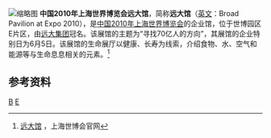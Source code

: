 {{refimprove|time=2014-11-02T08:22:53+00:00}}
[[File:Broad_Pavilion.jpg|缩略图]]
'''中国2010年上海世界博览会远大馆'''，简称'''远大馆'''（[[英文|英文]]：Broad Pavilion at Expo 2010），是[[中国2010年上海世界博览会|中国2010年上海世界博览会]]的企业馆，位于世博园区E片区，由[[远大集团|远大集团]]冠名。该展馆的主题为“寻找70亿人的方向”，其展馆的企业特别日为6月5日。该展馆的生命展厅以健康、长寿为线索，介绍食物、水、空气和能源等与生命息息相关的元素。<ref>[http://www.expo2010.cn/c/qy_tpl_2013.htm 远大馆] {{Wayback|url=http://www.expo2010.cn/c/qy_tpl_2013.htm |date=20140618211339 }}，上海世博会官网</ref>

==参考资料==
{{reflist}}
{{2010年上海世博会展馆}}
[[Category:2010年上海世界博覽會展館|B]]
[[Category:2010年完工建築物|E]]